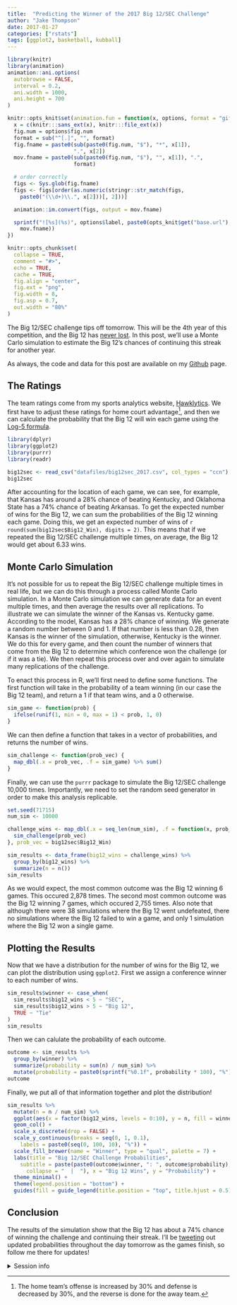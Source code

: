 ```yaml
---
title:  "Predicting the Winner of the 2017 Big 12/SEC Challenge"
author: "Jake Thompson"
date: 2017-01-27
categories: ["rstats"]
tags: [ggplot2, basketball, kubball]
---
```


```r
library(knitr)
library(animation)
animation::ani.options(
  autobrowse = FALSE,
  interval = 0.2,
  ani.width = 1000,
  ani.height = 700
)

knitr::opts_knit$set(animation.fun = function(x, options, format = "gif") {
  x = c(knitr:::sans_ext(x), knitr:::file_ext(x))
  fig.num = options$fig.num
  format = sub("^[.]", "", format)
  fig.fname = paste0(sub(paste0(fig.num, "$"), "*", x[1]),
                     ".", x[2])
  mov.fname = paste0(sub(paste0(fig.num, "$"), "", x[1]), ".",
                     format)

  # order correctly
  figs <- Sys.glob(fig.fname)
  figs <- figs[order(as.numeric(stringr::str_match(figs,
    paste0("(\\d+)\\.", x[2]))[, 2]))]

  animation::im.convert(figs, output = mov.fname)

  sprintf("![%s](%s)", options$label, paste0(opts_knit$get("base.url"),
    mov.fname))
})

knitr::opts_chunk$set(
  collapse = TRUE,
  comment = "#>",
  echo = TRUE,
  cache = TRUE,
  fig.align = "center",
  fig.ext = "png",
  fig.width = 8,
  fig.asp = 0.7,
  out.width = "80%"
)
```

The Big 12/SEC challenge tips off tomorrow. This will be the 4th year of this competition, and the Big 12 has [never lost](https://en.wikipedia.org/wiki/Big_12/SEC_Challenge#Series_History). In this post, we'll use a Monte Carlo simulation to estimate the Big 12's chances of continuing this streak for another year.

As always, the code and data for this post are available on my [Github](https://github.com/wjakethompson/wjakethompson.github.io) page.


## The Ratings

The team ratings come from my sports analytics website, [Hawklytics](http://www.hawklytics.com/). We first have to adjust these ratings for home court advantage[^1], and then we can calculate the probability that the Big 12 will win each game using the [Log-5 formula](https://en.wikipedia.org/wiki/Log5).

[^1]: The home team's offense is increased by 30% and defense is decreased by 30%, and the reverse is done for the away team.

```r
library(dplyr)
library(ggplot2)
library(purrr)
library(readr)

big12sec <- read_csv("datafiles/big12sec_2017.csv", col_types = "ccn")
big12sec
```

After accounting for the location of each game, we can see, for example, that Kansas has around a 28% chance of beating Kentucky, and Oklahoma State has a 74% chance of beating Arkansas. To get the expected number of wins for the Big 12, we can sum the probabilities of the Big 12 winning each game. Doing this, we get an expected number of wins of `r round(sum(big12sec$Big12_Win), digits = 2)`. This means that if we repeated the Big 12/SEC challenge multiple times, on average, the Big 12 would get about 6.33 wins.


## Monte Carlo Simulation

It's not possible for us to repeat the Big 12/SEC challenge multiple times in real life, but we can do this through a process called Monte Carlo simulation. In a Monte Carlo simulation we can generate data for an event multiple times, and then average the results over all replications. To illustrate we can simulate the winner of the Kansas vs. Kentucky game. According to the model, Kansas has a 28% chance of winning. We generate a random number between 0 and 1. If that number is less than 0.28, then Kansas is the winner of the simulation, otherwise, Kentucky is the winner. We do this for every game, and then count the number of winners that come from the Big 12 to determine which conference won the challenge (or if it was a tie). We then repeat this process over and over again to simulate many replications of the challenge.

To enact this process in R, we'll first need to define some functions. The first function will take in the probability of a team winning (in our case the Big 12 team), and return a 1 if that team wins, and a 0 otherwise.

```r
sim_game <- function(prob) {
  ifelse(runif(1, min = 0, max = 1) < prob, 1, 0)
}
```

We can then define a function that takes in a vector of probabilities, and returns the number of wins.

```r
sim_challenge <- function(prob_vec) {
  map_dbl(.x = prob_vec, .f = sim_game) %>% sum()
}
```

Finally, we can use the `purrr` package to simulate the Big 12/SEC challenge 10,000 times. Importantly, we need to set the random seed generator in order to make this analysis replicable.

```r
set.seed(71715)
num_sim <- 10000

challenge_wins <- map_dbl(.x = seq_len(num_sim), .f = function(x, prob_vec) {
  sim_challenge(prob_vec)
}, prob_vec = big12sec$Big12_Win)

sim_results <- data_frame(big12_wins = challenge_wins) %>%
  group_by(big12_wins) %>%
  summarize(n = n())
sim_results
```

As we would expect, the most common outcome was the Big 12 winning 6 games. This occured 2,878 times. The second most common outcome was the Big 12 winning 7 games, which occured 2,755 times. Also note that although there were 38 simulations where the Big 12 went undefeated, there no simulations where the Big 12 failed to win a game, and only 1 simulation where the Big 12 won a single game.


## Plotting the Results

Now that we have a distribution for the number of wins for the Big 12, we can plot the distribution using `ggplot2`. First we assign a conference winner to each number of wins.

```r
sim_results$winner <- case_when(
  sim_results$big12_wins < 5 ~ "SEC",
  sim_results$big12_wins > 5 ~ "Big 12",
  TRUE ~ "Tie"
)
sim_results
```

Then we can calulate the probability of each outcome.

```r
outcome <- sim_results %>%
  group_by(winner) %>%
  summarize(probability = sum(n) / num_sim) %>%
  mutate(probability = paste0(sprintf("%0.1f", probability * 100), "%"))
outcome
```

Finally, we put all of that information together and plot the distribution!

```r
sim_results %>%
  mutate(n = n / num_sim) %>%
  ggplot(aes(x = factor(big12_wins, levels = 0:10), y = n, fill = winner)) +
  geom_col() +
  scale_x_discrete(drop = FALSE) +
  scale_y_continuous(breaks = seq(0, 1, 0.1),
    labels = paste0(seq(0, 100, 10), "%")) +
  scale_fill_brewer(name = "Winner", type = "qual", palette = 7) +
  labs(title = "Big 12/SEC Challenge Probabilities",
    subtitle = paste(paste0(outcome$winner, ": ", outcome$probability),
      collapse = "  |  "), x = "Big 12 Wins", y = "Probability") +
  theme_minimal() +
  theme(legend.position = "bottom") +
  guides(fill = guide_legend(title.position = "top", title.hjust = 0.5))
```


## Conclusion

The results of the simulation show that the Big 12 has about a 74% chance of winning the challenge and continuing their streak. I'll be [tweeting](https://twitter.com/jakethomp) out updated probabilities throughout the day tomorrow as the games finish, so follow me there for updates!

<details><summary>Session info</summary>
```r
devtools::session_info()
```
</details>
